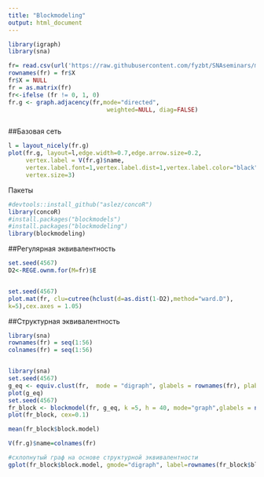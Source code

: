 ```yaml
---
title: "Blockmodeling"
output: html_document
---
```


```r
library(igraph)
library(sna)

fr= read.csv(url('https://raw.githubusercontent.com/fyzbt/SNAseminars/master/data/krebs_advice.csv'))
rownames(fr) = fr$X
fr$X = NULL
fr = as.matrix(fr)
fr<-ifelse (fr != 0, 1, 0)
fr.g <- graph.adjacency(fr,mode="directed",
                            weighted=NULL, diag=FALSE)



```

##Базовая сеть

```r

l = layout_nicely(fr.g)
plot(fr.g, layout=l,edge.width=0.7,edge.arrow.size=0.2,
     vertex.label = V(fr.g)$name,
     vertex.label.font=1,vertex.label.dist=1,vertex.label.color="black",vertex.label.cex=0.9,
     vertex.size=3)

```

Пакеты
```r
#devtools::install_github("aslez/concoR")
library(concoR)
#install.packages("blockmodels")
#install.packages("blockmodeling")
library(blockmodeling)

```

##Регулярная эквивалентность 

```r
set.seed(4567)
D2<-REGE.ownm.for(M=fr)$E 


set.seed(4567)
plot.mat(fr, clu=cutree(hclust(d=as.dist(1-D2),method="ward.D"),
k=5),cex.axes = 1.05)

```

##Структурная эквивалентность 

```r
library(sna)
rownames(fr) = seq(1:56)
colnames(fr) = seq(1:56)


library(sna)
set.seed(4567)
g_eq <- equiv.clust(fr,  mode = "digraph", glabels = rownames(fr), plabels = rownames(fr))
plot(g_eq)
set.seed(4567)
fr_block <- blockmodel(fr, g_eq, k =5, h = 40, mode="graph",glabels = names(fr),)
plot(fr_block, cex=0.1)

mean(fr_block$block.model)

V(fr.g)$name=colnames(fr)

#схлопнутый граф на основе структурной эквивалентности 
gplot(fr_block$block.model, gmode="digraph", label=rownames(fr_block$block.model), edge.lwd = fr_block$block.model*8,diag = TRUE, edge(ifelse(fr_block$block.model<0.2,fr_block$block.model,NA)))

```

